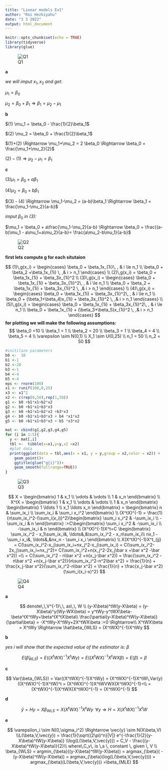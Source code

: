 ```yaml
---
title: "Linear models Ex1"
author: "Roi Hezkiyahu"
date: "3 3 2022"
output: html_document
---
```


```r
knitr::opts_chunk$set(echo = TRUE)
library(tidyverse)
library(glue)
```

![Q1](Q1.png)

**a**

*we will imput* $x_1, x_2$ *and get:*

$\mu_1 = \beta_0$

$\mu_2 = \beta_0 + \beta_1 \Rightarrow \beta_1 = \mu_2 - \mu_1$


**b**

$(1) \mu_1 = \beta_0 - \frac{1}{2}\beta_1$

$(2) \mu_2 = \beta_0 + \frac{1}{2}\beta_1$

$(1)+(2) \Rightarrow \mu_1+\mu_2 = 2 \beta_0 \Rightarrow \beta_0 = \frac{\mu_1+\mu_2}{2}$

$(2)-(1) \Rightarrow \mu_2-\mu_1 = \beta_1$

**c**

$(3) \mu_1 = \beta_0 + a\beta_1$

$(4) \mu_2 = \beta_0 + b\beta_1$

$(3) - (4) \Rightarrow \mu_1-\mu_2 = (a-b)\beta_1 \Rightarrow \beta_1 = \frac{\mu_1-\mu_2}{a-b}$

*imput * $\beta_0$ *in (3):* 

$\mu_1 = \beta_0 + a\frac{\mu_1-\mu_2}{a-b} \Rightarrow \beta_0 = \frac{(a-b)\mu_1 - a\mu_1+a\mu_2}{a-b}= \frac{a\mu_2-b\mu_1}{a-b}$

![Q2](Q2.png)

**first lets compute g for each situtaion**

$$
(1)\,g(x_i) =
\begin{cases}
\beta_0 + \beta_1x_{1i}\, , & i \le n_1 \\
\beta_0 + \beta_2 +\beta_1x_{1i} \, ,& i > n_1
\end{cases}
\\
(2)\,g(x_i) = \beta_0 + \beta_1x_{1i} + \beta_3x_{1i}^2
\\
(3)\,g(x_i) =
\begin{cases}
\beta_0 + \beta_1x_{1i} + \beta_3x_{1i}^2\, , & i \le n_1 \\
\beta_0 + \beta_2 + \beta_1x_{1i} + \beta_3x_{1i}^2 \, ,& i > n_1
\end{cases}
\\
(4)\,g(x_i) =
\begin{cases}
\beta_0 + \beta_1x_{1i} + \beta_3x_{1i}^2\, , & i \le n_1 \\
\beta_0 + (\beta_1+\beta_4)x_{1i} + \beta_3x_{1i}^2 \, ,& i > n_1
\end{cases}
\\
(5)\,g(x_i) =
\begin{cases}
\beta_0 + \beta_1x_{1i} + \beta_3x_{1i}^2\, , & i \le n_1 \\
\beta_0 + \beta_1x_{1i} + (\beta_3+\beta_5)x_{1i}^2 \, ,& i > n_1
\end{cases}
$$
**for plotting we will make the following assumptions:**
$$
\beta_0 =10
\\
\beta_1 = 1
\\
\beta_2 = 20
\\
\beta_3 = 1
\\
\beta_4 = 4
\\
\beta_5 = 4
\\
\varepsilon \sim N(0,1)
\\
X_1 \sim U(0,25)
\\
n_1 = 50
\\
n_2 = 50
$$

```r
#initilaze parameters
b0 <-  10
b1 <-1
b2 <-20
b3 <-1
b4 <-4
b5 <-4
eps <- rnorm(100)
x1 <- runif(100,0,25)
x3 <- x1^2
x2 <- c(rep(0,50),rep(1,50))
g1 <- b0 +b1*x1+b2*x2
g2 <- b0 +b1*x1+b3*x3
g3 <- b0 +b1*x1+b2*x2 +b3*x3
g4 <- b0 +b1*x1+b3*x3 + b4 *x1*x2
g5 <- b0 +b1*x1+b3*x3 + b5 *x3*x2

mat <- cbind(g1,g2,g3,g4,g5)
for (i in 1:5){
  y <- mat[,i]
  tbl <-  tibble(x=x1,y=y,x2 =x2)
  #plot data
  print(ggplot(data = tbl,aes(x = x1, y = y,group = x2,color = x2)) +
    geom_point()+
    ggtitle(glue("g{i}"))+
    geom_smooth(fullrange=TRUE))
}

```


![Q3](Q3.png)

$$
X = \begin{bmatrix}
    1 & x_1  \\ \vdots & \vdots \\ 1 & x_n
  \end{bmatrix}
\\
X^tX = 
 \begin{bmatrix}
    1 & x_1  \\ \vdots & \vdots \\ 1 & x_n
  \end{bmatrix}
  \begin{bmatrix}
    1 \ldots 1  \\ x_1 \ldots x_n
  \end{bmatrix} = \begin{bmatrix}
  n & \sum_ix_i \\
  \sum_ix_i & \sum_i x_i^2 
  \end{bmatrix}
\\
(X^tX)^{-1} = \frac{1}{n\sum_ix_i^2-(\sum_i(x_i))^2}\begin{bmatrix}
  \sum_i x_i^2 & -\sum_ix_i \\
  -\sum_ix_i &  n
  \end{bmatrix} :=C\begin{bmatrix}
  \sum_i x_i^2 & -\sum_ix_i \\
  -\sum_ix_i &  n
  \end{bmatrix}
  \\
  (X^tX)^{-1}X^t=C \begin{bmatrix}
  \sum_ix_i^2 - x_1\sum_ix_i&, \ldots&,&\sum_ix_i^2 - x_n\sum_ix_i\\
  nx_1 - \sum_i x_i&, \ldots&,&nx_n - \sum_i x_i
  \end{bmatrix}
  \\
  X(X^tX)^{-1}X^t_{jj} = C(\sum_ix_i^2-x_j\sum_ix_i+nx_j^2-x_j\sum_ix_i) = C(\sum_ix_i^2-2x_j\sum_ix_i+nx_j^2)=
  C(\sum_ix_i^2+n(x_j^2-2x_j\bar x +\bar x^2 -\bar x^2)) =\\
  = C(\sum_ix_i^2 - n\bar x^2 +n(x_j-\bar x^2)) = \frac{\sum_ix_i^2 - n\bar x^2 +n(x_j-\bar x^2)}{n\sum_ix_i^2-n^2\bar x^2} = \frac{1}{n} + \frac{x_j-\bar x^2}{\sum_ix_i^2-n\bar x^2} = \frac{1}{n} + \frac{x_j-\bar x^2}{\sum_i(x_i-x)^2}
$$

![Q4](Q4.png)

**a**

$$
denote\,\,V^{-1}\,\, as\,\, W \\
(y-X\beta)^tW(y-X\beta) = (y-X\beta)^y(Wy-WX\beta) = y^tWy-y^tWX\beta-\beta^tX^tWy+\beta^tX^tX\beta\\
\frac{\partial(y-X\beta)^tW(y-X\beta)}{\partial\beta} = -X^tWy-X^tWy+2X^tWX\beta :=0 \Rightarrow\\
X^tWX\beta = X^tWy \Rightarrow \hat\beta_{WLS} = (X^tWX)^{-1}X^tWy
$$

**b**

*yes i will show that the expected value of the estimator is:* $\beta$

$$
E(\hat\beta_{WLS}) = E((X^tWX)^{-1}X^tWy) = E((X^tWX)^{-1}X^tWX\beta) = E(\beta) = \beta
$$

**c**

$$
Var(\beta_{WLS}) = Var((X^tWX)^{-1}X^tWy) = (X^tWX)^{-1}X^tW\,Var(y) ((X^tWX)^{-1}X^tW)^t = (X^tWX)^{-1}X^tWVWX(X^tWX)^{-1}=\\
=(X^tWX)^{-1}X^tWX(X^tWX)^{-1} = (X^tWX)^{-1}
$$

**d**

$$
\hat y = Hy = X\beta_{WLS} = X(X^tWX)^{-1}X^tWy \,\,\, \forall y \Rightarrow H = X(X^tWX)^{-1}X^tW
$$

**e**

$$
\varepsilon_i \sim N(0,\sigma_i^2) \Rightarrow \vec{y} \sim N(X\beta,V)
\\L(\beta,V,\vec{y}) = \frac{1}{\sqrt{(2\pi)^n}|V|} e^{-\frac{1}{2}(y-X\beta)^tW(y-X\beta)}
\\log(L(\beta,V,\vec{y})) = C_V - \frac{(y-X\beta)^tW(y-X\beta)}{2}\\
where\,C_v\, is \,a \, constant \, given \, V
\\ \beta_{WLS} = argmin_{\beta}((y-X\beta)^tW(y-X\beta)) = argmax_{\beta}( - (y-X\beta)^tW(y-X\beta)) = argmax_{\beta}(log(L(\beta,V,\vec{y}))) = argmax_{\beta}(L(\beta,V,\vec{y})) =\beta_{MLE}
$$